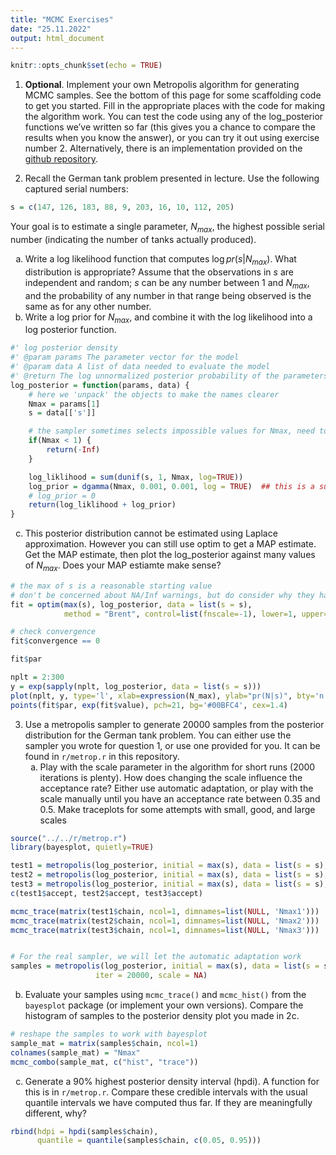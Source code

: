```yaml
---
title: "MCMC Exercises"
date: "25.11.2022"
output: html_document
---
```

```r
knitr::opts_chunk$set(echo = TRUE)
```


1. **Optional**. Implement your own Metropolis algorithm for generating MCMC samples. See the bottom of this page for some scaffolding code to get you started. Fill in the appropriate places with the code for making the algorithm work. You can test the code using any of the log_posterior functions we've written so far (this gives you a chance to compare the results when you know the answer), or you can try it out using exercise number 2. Alternatively, there is an implementation provided on the [github repository](https://raw.githubusercontent.com/mtalluto/vu_advanced_statistics/main/r/metrop.r).

2. Recall the German tank problem presented in lecture. Use the following captured serial numbers:

```r
s = c(147, 126, 183, 88, 9, 203, 16, 10, 112, 205)
```

Your goal is to estimate a single parameter, $N_{max}$, the highest possible serial number (indicating the number of tanks actually produced).

a. Write a log likelihood function that computes $\log pr(s | N_{max})$. What distribution is appropriate? Assume that the observations in $s$ are independent and random; $s$ can be any number between 1 and $N_{max}$, and the probability of any number in that range being observed is the same as for any other number.
b. Write a log prior for $N_{max}$, and combine it with the log likelihood into a log posterior function.

```r
#' log posterior density
#' @param params The parameter vector for the model
#' @param data A list of data needed to evaluate the model
#' @return The log unnormalized posterior probability of the parameters conditional on the data
log_posterior = function(params, data) {
	# here we 'unpack' the objects to make the names clearer
	Nmax = params[1]
	s = data[['s']]

	# the sampler sometimes selects impossible values for Nmax, need to rule them out
	if(Nmax < 1) {
		return(-Inf)
	}

	log_liklihood = sum(dunif(s, 1, Nmax, log=TRUE))
	log_prior = dgamma(Nmax, 0.001, 0.001, log = TRUE)  ## this is a super vague prior!
	# log_prior = 0
	return(log_liklihood + log_prior)
}
```

c. This posterior distribution cannot be estimated using Laplace approximation. However you can still use optim to get a MAP estimate. Get the MAP estimate, then plot the log_posterior against many values of $N_{max}$. Does your MAP estiamte make sense?

```r
# the max of s is a reasonable starting value
# don't be concerned about NA/Inf warnings, but do consider why they happen
fit = optim(max(s), log_posterior, data = list(s = s), 
            method = "Brent", control=list(fnscale=-1), lower=1, upper=500)

# check convergence
fit$convergence == 0

fit$par

nplt = 2:300
y = exp(sapply(nplt, log_posterior, data = list(s = s)))
plot(nplt, y, type='l', xlab=expression(N_max), ylab="pr(N|s)", bty='n', xlim=c(180, 300))
points(fit$par, exp(fit$value), pch=21, bg='#00BFC4', cex=1.4)
```



3. Use a metropolis sampler to generate 20000 samples from the posterior distribution for the German tank problem. You can either use the sampler you wrote for question 1, or use one provided for you. It can be found in `r/metrop.r` in this repository.
   a. Play with the scale parameter in the algorithm for short runs (2000 iterations is plenty). How does changing the scale influence the acceptance rate? Either use automatic adaptation, or play with the scale manually until you have an acceptance rate between 0.35 and 0.5. Make traceplots for some attempts with small, good, and large scales
   
```r
source("../../r/metrop.r")
library(bayesplot, quietly=TRUE)

test1 = metropolis(log_posterior, initial = max(s), data = list(s = s), iter = 2000, scale = 0.2)
test2 = metropolis(log_posterior, initial = max(s), data = list(s = s), iter = 2000, scale = 20)
test3 = metropolis(log_posterior, initial = max(s), data = list(s = s), iter = 2000, scale = 200)
c(test1$accept, test2$accept, test3$accept)

mcmc_trace(matrix(test1$chain, ncol=1, dimnames=list(NULL, 'Nmax1')))
mcmc_trace(matrix(test2$chain, ncol=1, dimnames=list(NULL, 'Nmax2')))
mcmc_trace(matrix(test3$chain, ncol=1, dimnames=list(NULL, 'Nmax3')))


# For the real sampler, we will let the automatic adaptation work
samples = metropolis(log_posterior, initial = max(s), data = list(s = s), 
                   iter = 20000, scale = NA)
```
   
b. Evaluate your samples using `mcmc_trace()` and `mcmc_hist()` from the `bayesplot` package (or implement your own versions). Compare the histogram of samples to the posterior density plot you made in 2c.
   
```r
# reshape the samples to work with bayesplot
sample_mat = matrix(samples$chain, ncol=1)
colnames(sample_mat) = "Nmax"
mcmc_combo(sample_mat, c("hist", "trace"))

```
   
   
   c. Generate a 90% highest posterior density interval (hpdi). A function for this is in `r/metrop.r`. Compare these credible intervals with the usual quantile intervals we have computed thus far. If they are meaningfully different, why?

```r
rbind(hdpi = hpdi(samples$chain), 
      quantile = quantile(samples$chain, c(0.05, 0.95)))
```

